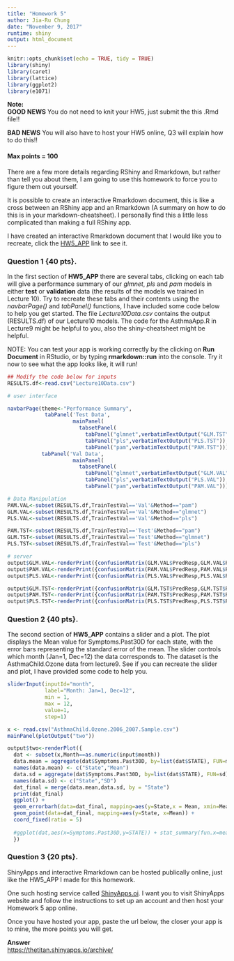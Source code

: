 ```yaml
---
title: "Homework 5"
author: Jia-Ru Chung 
date: "November 9, 2017"
runtime: shiny 
output: html_document
---
```


```r
knitr::opts_chunk$set(echo = TRUE, tidy = TRUE)
library(shiny)
library(caret)
library(lattice)
library(ggplot2)
library(e1071)
```

**Note:**   
**GOOD NEWS** You do not need to knit your HW5, just submit the this .Rmd file!!

**BAD NEWS** You will also have to host your HW5 online, Q3 will explain how to do this!!

#### Max points = 100  

There are a few more details regarding RShiny and Rmarkdown, but rather than tell you about them, I am going to use this homework to force you to figure them out yourself.

It is possible to create an interactive Rmarkdown document, this is like a cross between an RShiny app and an Rmarkdown (A summary on how to do this is in your markdown-cheatsheet). I personally find this a little less complicated than making a full RShiny app. 

I have created an interactive Rmarkdown document that I would like you to recreate, click the [HW5_APP](https://tomall01.shinyapps.io/HW5_APP/) link to see it.

### Question 1 {40 pts}.

In the first section of **HW5_APP** there are several tabs, clicking on each tab will give a performance summary of our *glmnet*, *pls* and *pam* models in either **test** or **validation** data (the results of the models we trained in Lecture 10). Try to recreate these tabs and their contents using the *navbarPage()* and *tabPanel()* functions, I have included some code below to help you get started. The file *Lecture10Data.csv* contains the output (RESULTS.df) of our Lecture10 models. The code for the AsthmaApp.R in Lecture9 might be helpful to you, also the shiny-cheatsheet might be helpful. 

NOTE: You can test your app is working correctly by the clicking on **Run Document** in RStudio, or by typing **rmarkdown::run** into the console. Try it now to see what the app looks like, it will run!  
  
```r
## Modify the code below for inputs
RESULTS.df<-read.csv("Lecture10Data.csv")

# user interface

navbarPage(theme<-"Performance Summary",
            tabPanel('Test Data',
                     mainPanel(
                       tabsetPanel(
                         tabPanel("glmnet",verbatimTextOutput("GLM.TST")),
                         tabPanel("pls",verbatimTextOutput("PLS.TST")),
                         tabPanel("pam",verbatimTextOutput("PAM.TST"))))),
           tabPanel('Val Data',
                     mainPanel(
                       tabsetPanel(
                         tabPanel("glmnet",verbatimTextOutput("GLM.VAL")),
                         tabPanel("pls",verbatimTextOutput("PLS.VAL")),
                         tabPanel("pam",verbatimTextOutput("PAM.VAL"))))))

# Data Manipulation
PAM.VAL<-subset(RESULTS.df,TrainTestVal=='Val'&Method=="pam")
GLM.VAL<-subset(RESULTS.df,TrainTestVal=='Val'&Method=="glmnet")
PLS.VAL<-subset(RESULTS.df,TrainTestVal=='Val'&Method=="pls")

PAM.TST<-subset(RESULTS.df,TrainTestVal=='Test'&Method=="pam")
GLM.TST<-subset(RESULTS.df,TrainTestVal=='Test'&Method=="glmnet")
PLS.TST<-subset(RESULTS.df,TrainTestVal=='Test'&Method=="pls")

# server
output$GLM.VAL<-renderPrint({confusionMatrix(GLM.VAL$PredResp,GLM.VAL$Resp)})
output$PAM.VAL<-renderPrint({confusionMatrix(PAM.VAL$PredResp,PAM.VAL$Resp)})
output$PLS.VAL<-renderPrint({confusionMatrix(PLS.VAL$PredResp,PLS.VAL$Resp)})

output$GLM.TST<-renderPrint({confusionMatrix(GLM.TST$PredResp,GLM.TST$Resp)})
output$PAM.TST<-renderPrint({confusionMatrix(PAM.TST$PredResp,PAM.TST$Resp)})
output$PLS.TST<-renderPrint({confusionMatrix(PLS.TST$PredResp,PLS.TST$Resp)})


```  
\pagebreak 
 
### Question 2 {40 pts}.

The second section of **HW5_APP** contains a slider and a plot. The plot displays the Mean value for Symptoms.Past30D for each state, with the error bars representing the standard error of the mean. The slider controls which month (Jan=1, Dec=12) the data corresponds to. The dataset is the AsthmaChild.Ozone data from lecture9. See if you can recreate the slider and plot, I have provided some code to help you.
  
```r
sliderInput(inputId="month",
            label="Month: Jan=1, Dec=12",
            min = 1,
            max = 12,
            value=1,
            step=1)

x <- read.csv("AsthmaChild.Ozone.2006_2007.Sample.csv")
mainPanel(plotOutput("two"))

output$two<-renderPlot({
  dat <- subset(x,Month==as.numeric(input$month))
  data.mean = aggregate(dat$Symptoms.Past30D, by=list(dat$STATE), FUN=mean)
  names(data.mean) <- c("State","Mean")
  data.sd = aggregate(dat$Symptoms.Past30D, by=list(dat$STATE), FUN=sd)
  names(data.sd) <- c("State","SD")
  dat_final = merge(data.mean,data.sd, by = "State")
  print(dat_final)
  ggplot() + 
  geom_errorbarh(data=dat_final, mapping=aes(y=State,x = Mean, xmin=Mean-SD, xmax=Mean+SD), color="black") + 
  geom_point(data=dat_final, mapping=aes(y=State, x=Mean)) +
  coord_fixed(ratio = 5)
  
  #ggplot(dat,aes(x=Symptoms.Past30D,y=STATE)) + stat_summary(fun.x=mean_se)
  })
```    
\pagebreak    

   
  
### Question 3 {20 pts}.  

ShinyApps and interactive Rmarkdown can be hosted publically online, just like the HW5_APP I made for this homework. 

One such hosting service called [ShinyApps.oi](http://www.shinyapps.io/). I want you to visit ShinyApps website and follow the instructions to set up an account and then host your Homework 5 app online.

Once you have hosted your app, paste the url below, the closer your app is to mine, the more points you will get.

**Answer**  
<https://thetitan.shinyapps.io/archive/>
\pagebreak   


